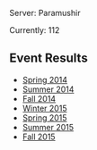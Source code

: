 


Server: Paramushir

Currently: 112

==Event Results==
*[https://docs.google.com/spreadsheets/d/1pQpVyGwlrtHbzsWdFH8AneT7bMcbD4d_taShdJ2Kk8Q/edit?usp=sharing Spring 2014]
*[https://docs.google.com/spreadsheets/d/1u03Nlui-2L0sfJ9khtimSvmlZ32HcQi_aw7-_hiUpHU/edit?usp=sharing Summer 2014]
*[https://docs.google.com/spreadsheets/d/1NdZ_0BVAwhftGVLMOa9x_rCqrcqLQP27TenIliEO_lI/edit?usp=sharing Fall 2014]
*[https://docs.google.com/spreadsheets/d/1GvqTltyQs_BugUWZmCFZqMakRkoCoz6EMdJwcmc6ako/edit?usp=sharing Winter 2015]
*[https://docs.google.com/spreadsheets/d/1Bqa3mHYstST_vRVpsVKsAQT7RgOEMYUw31dZYEz4QU8/edit?usp=sharing Spring 2015]
*[https://docs.google.com/spreadsheets/d/1XNm7qImSg1hpaWIwUVxH_3_DKpMev4hIS7_6MaDXsQk/edit?usp=sharing Summer 2015]
*[https://docs.google.com/spreadsheets/d/1Rcv0YYIlbfI7pkmnv0jYvAAifzBmZGm55TFuKqOmikI/edit?usp=sharing Fall 2015]